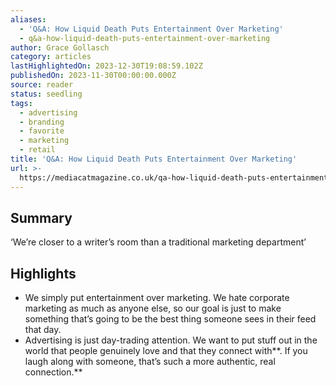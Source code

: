 ```yaml
---
aliases:
  - 'Q&A: How Liquid Death Puts Entertainment Over Marketing'
  - q&a-how-liquid-death-puts-entertainment-over-marketing
author: Grace Gollasch
category: articles
lastHighlightedOn: 2023-12-30T19:08:59.102Z
publishedOn: 2023-11-30T00:00:00.000Z
source: reader
status: seedling
tags:
  - advertising
  - branding
  - favorite
  - marketing
  - retail
title: 'Q&A: How Liquid Death Puts Entertainment Over Marketing'
url: >-
  https://mediacatmagazine.co.uk/qa-how-liquid-death-puts-entertainment-over-marketing/
---
```

## Summary

‘We’re closer to a writer’s room than a traditional marketing department’

## Highlights

- We simply put entertainment over marketing. We hate corporate marketing as much as anyone else, so our goal is just to make something that’s going to be the best thing someone sees in their feed that day.
- Advertising is just day-trading attention. We want to put stuff out in the world that people genuinely love and that they connect with**. If you laugh along with someone, that’s such a more authentic, real connection.**

